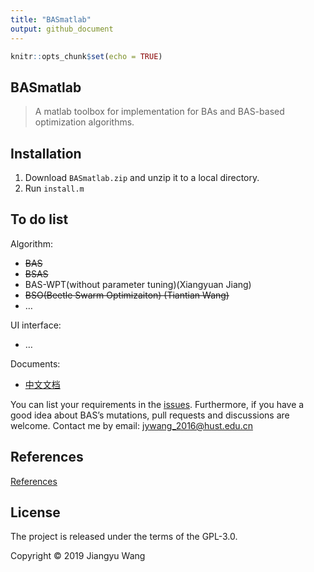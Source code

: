 ---
title: "BASmatlab"
output: github_document
---

```{r setup, include=FALSE}
knitr::opts_chunk$set(echo = TRUE)
```

## BASmatlab
>A matlab toolbox for implementation for BAs and BAS-based optimization algorithms.


## Installation

1. Download `BASmatlab.zip` and unzip it to a local directory.
2. Run `install.m`

## To do list

Algorithm:

-   ~~BAS~~
-   ~~BSAS~~
-   BAS-WPT(without parameter tuning)(Xiangyuan Jiang)
-   ~~BSO(Beetle Swarm Optimizaiton) (Tiantian Wang)~~
-   ...

UI interface:

-   ...

Documents:

- [中文文档](https://github.com/jywang2016/BASmatlab/blob/master/doc/manual.pdf)

You can list your requirements in the [issues](https://github.com/jywang2016/BASmatlab/issues). Furthermore, if you have a good idea about BAS's mutations, pull requests and discussions are welcome. Contact me by email: <jywang_2016@hust.edu.cn>

## References

[References](https://github.com/jywang2016/rBAS#references)

## License

The project is released under the terms of the GPL-3.0.

Copyright © 2019 Jiangyu Wang